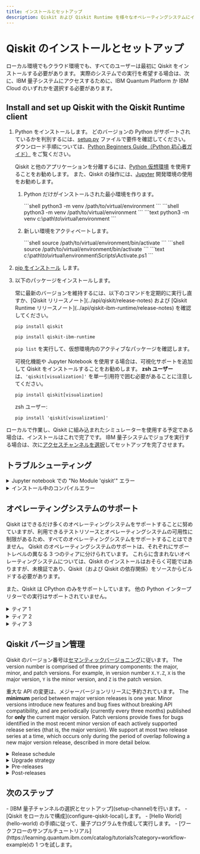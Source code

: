 ```yaml
---
title: インストールとセットアップ
description: Qiskit および Qiskit Runtime を様々なオペレーティングシステムにインストールし、セットアップします
---
```


<span id="qiskit-install"></span>
# Qiskit のインストールとセットアップ

ローカル環境でもクラウド環境でも、すべてのユーザーは最初に Qiskit をインストールする必要があります。 実際のシステムでの実行を希望する場合は、次に、IBM 量子システムにアクセスするために、IBM Quantum Platform か IBM Cloud のいずれかを選択する必要があります。

<span id="local"></span>
## Install and set up Qiskit with the Qiskit Runtime client

1.  Python をインストールします。 どのバージョンの Python がサポートされているかを判別するには、[setup.py](https://github.com/Qiskit/qiskit/blob/main/setup.py) ファイルで要件を確認してください。  ダウンロード手順については、[Python Beginners Guide（Python 初心者ガイド）](https://wiki.python.org/moin/BeginnersGuide/Download) をご覧ください。

    Qiskit と他のアプリケーションを分離するには、[Python 仮想環境](https://docs.python.org/3.10/tutorial/venv.html) を使用することをお勧めします。  また、Qiskit の操作には、[Jupyter](https://jupyter.org/install) 開発環境の使用をお勧めします。

    1.  Python だけがインストールされた最小環境を作ります。

        <OperatingSystemTabs>
          <TabItem value="mac" label="macOS">
            ```shell
            python3 -m venv /path/to/virtual/environment
            ```
          </TabItem>

        <TabItem value="linux" label="Linux">
            ```shell
            python3 -m venv /path/to/virtual/environment
            ```
          </TabItem>

        <TabItem value="win" label="Windows">
            ```text
            python3 -m venv c:\path\to\virtual\environment
            ```
          </TabItem>
         </OperatingSystemTabs>

    2.  新しい環境をアクティベートします。

        <OperatingSystemTabs>
           <TabItem value="mac" label="macOS">
             ```shell
             source /path/to/virtual/environment/bin/activate
             ```
           </TabItem>

        <TabItem value="linux" label="Linux">
             ```shell
             source /path/to/virtual/environment/bin/activate
             ```
           </TabItem>

        <TabItem value="win" label="Windows">
             ```text
             c:\path\to\virtual\environment\Scripts\Activate.ps1
             ```
           </TabItem>
         </OperatingSystemTabs>

2.  [pip をインストール](https://pip.pypa.io/en/stable/installation/) します。

3.  以下のパッケージをインストールします。

    <Admonition type="note">
          常に最新のバージョンを維持するには、以下のコマンドを定期的に実行し直すか、[Qiskit リリースノート](../api/qiskit/release-notes) および [Qiskit Runtime リリースノート](../api/qiskit-ibm-runtime/release-notes) を確認してください。
      </Admonition>

    ```shell
    pip install qiskit
    ```

    ```shell
    pip install qiskit-ibm-runtime
    ```

      `pip list` を実行して、仮想環境内のアクティブなパッケージを確認します。

      可視化機能や Jupyter Notebook を使用する場合は、可視化サポートを追加して Qiskit をインストールすることをお勧めします。 **zsh ユーザー**は、`'qiskit[visualization]'` を単一引用符で囲む必要があることに注意してください。

    ```shell
    pip install qiskit[visualization]
    ```

      zsh ユーザー:

    ```shell
    pip install 'qiskit[visualization]'
    ```

ローカルで作業し、Qiskit に組み込まれたシミュレーターを使用する予定である場合は、インストールはこれで完了です。 IBM 量子システムでジョブを実行する場合は、次に[アクセスチャンネルを選択](setup-channel)してセットアップを完了させます。

## トラブルシューティング

<details>
  <summary>
    Jupyter notebook での "No Module 'qiskit'" エラー
  </summary>
  ``pip install qiskit`` を使い、Anaconda に仮想環境をセットアップしている場合、
  Jupyter Notebook でチュートリアルを実行する際に、``No Module 'qiskit'`` エラーが
  発生する場合があります。 Qiskit のインストールまたは仮想環境のセットアップ
  を完了していない場合は、[インストール](#qiskit-install) の手順を実行してください。

  このエラーは、Qiskit がインストールされていない環境に Qiskit パッケージ
  をインポートしようとした場合に発生します。 Jupyter Notebook を Anaconda-Navigator から
  起動した場合、Jupyter Notebook は仮想環境ではなく
  ベース（ルート）環境で実行している可能性が
  あります。 Anaconda-Navigator の **Applications on** ドロップダウンメニューから 
  仮想環境を選択してください。 このメニューには
  Anaconda 内のすべての仮想環境が表示されるため、
  Qiskit がインストール済みで Jupyter Notebook を起動できる環境を選択
  できます。

</details>

<details>
  <summary>
    インストール中のコンパイルエラー
  </summary>
  Qiskit は、``pip install qiskit`` を実行する際に自動的にインストールされる
  多数のオープンソース Python パッケージに依存しています。 お使いのシステムの
  プラットフォームと Python バージョンによっては、特定のパッケージから
  そのシステム用に事前にビルドされたバイナリーが提供されない可能性があります。 Qiskit がサポートしている
  プラットフォームのリストについては、[オペレーティングシステムのサポート](#operating-system-support) をご覧ください。
  一部には追加のコンパイラーが必要な場合があります。 プリコンパイルされたバイナリーを
  使用できない場合、``pip`` はソースからパッケージのコンパイルを試みるため、
  手動によるインストールが必要な追加の依存関係が必要となる場合が
  あります。

  `pip install qiskit` の出力に以下のような行が含まれている場合:

```
Failed building wheel for SOME_PACKAGE
...
build/temp.linux-x86_64-3.5/_openssl.c:498:30: fatal error
compilation terminated.
error: command 'x86_64-linux-gnu-gcc' failed with exit status 1
```

  ソースからコンパイルするのに必要なライブラリをインストールする方法について、
  インストールに失敗したパッケージ（この例では `SOME_PACKAGE`）のドキュメン
  テーションを確認してください。

</details>

<span id="os-support"></span>
## オペレーティングシステムのサポート

Qiskit はできるだけ多くのオペレーティングシステムをサポートすることに努めていますが、利用できるテストリソースとオペレーティングシステムの可用性に制限があるため、すべてのオペレーティングシステムをサポートすることはできません。 Qiskit のオペレーティングシステムのサポートは、それぞれにサポートレベルの異なる 3 つのティアに分けられています。 これらに含まれないオペレーティングシステムについては、Qiskit のインストールはおそらく可能ではありますが、未検証であり、Qiskit（および Qiskit の依存関係）をソースからビルドする必要があります。

また、Qiskit は CPython のみをサポートしています。 他の Python インタープリターでの実行はサポートされていません。

<details>
  <summary>
    ティア 1
  </summary>
  ティア 1 オペレーティングシステムは、提案されるすべての変更が正しく機能することを保証するために、開発プロセスの一環として完全に検証済みです。 プリコンパイルのバイナリーは、リリースプロセスの一環として、ビルドとテストを経て PyPI に公開されています。 通常、機能する Python 環境がインストールされている限り、これらのオペレーティングシステムに Qiskit をインストールできます。それ以上の依存関係をインストールする必要はありません。

  ティア 1 オペレーティングシステム:

-   Linux x86_64（[manylinux 2014](https://www.python.org/dev/peps/pep-0599/) パッケージ仕様と互換性のあるディストリビューション）。
-   macOS x86_64（10.12 以降）
-   Windows 64 ビット
    </details>

<details>
  <summary>
    ティア 2
  </summary>
  ティア 2 オペレーティングシステムは、開発プロセスの一環として検証されていません。 ただし、プリコンパイルのバイナリーは、リリースプロセスの一環としてビルドとテストを経て PyPI に公開されているため、これらのパッケージは機能する Python 環境だけでインストールできることが期待されています。

  ティア 2 オペレーティングシステム:

-   Linux AArch64（[manylinux 2014](https://www.python.org/dev/peps/pep-0599/) パッケージ仕様と互換性のあるディストリビューション）
    </details>

<details>
  <summary>
    ティア 3
  </summary>
  ティア 3 オペレーティングシステムは、開発プロセスの一環として検証されていません。 プリコンパイルのバイナリーは、リリースプロセスの一環としてビルドされて PyPI に公開されていますが、検証はされていません。 機能する Python 環境だけではインストールできない可能性があり、インストールプロセスで、C/C++ コンパイラーまたはソースから依存関係をビルドするための追加のプログラムが必要となる場合があります。 これらのオペレーティングシステムのサポートはベストエフォートに限定されています。

  ティア 3 オペレーティングシステム:

-   Linux ppc64le（[manylinux 2014](https://www.python.org/dev/peps/pep-0599/) パッケージ仕様と互換性のあるディストリビューション）
-   Linux s390x（[manylinux 2014](https://www.python.org/dev/peps/pep-0599/) パッケージ仕様と互換性のあるディストリビューション）
-   macOS ARM64（10.15 以降）
-   Linux i686（[manylinux 2014](https://www.python.org/dev/peps/pep-0599/) パッケージ仕様と互換性のあるディストリビューション）
-   Windows 32 ビット
    </details>

## Qiskit バージョン管理

Qiskit のバージョン番号は[セマンティックバージョニング](https://semver.org/)に従います。
The version number is comprised of three primary components: the major, minor, and
patch versions. For example, in version number `X.Y.Z`, `X` is the major version,
`Y` is the minor version, and `Z` is the patch version.

重大な API の変更は、メジャーバージョンリリースに予約されています。 The **minimum**
period between major version releases is one year. Minor versions introduce
new features and bug fixes without breaking API compatibility, and are
periodically (currently every three months) published for **only** the
current major version. Patch versions provide fixes for bugs identified in
the most recent minor version of each actively supported release series (that is, the 
major version). We support at most two release series at a time, which occurs
only during the period of overlap following a new major version release,
described in more detail below.

<details>
  <summary  id="release-schedule">
  Release schedule
  </summary>
</details>

<details>
  <summary id="upgrade-strategy">
  Upgrade strategy
  </summary>
When a new major version is released, the recommended upgrade path
is to first upgrade to the most recent minor version on the previous major
version. Shortly before a new major version, a final minor version will
be published. This final minor version release `X.Y+1.0.0` is equivalent to
`X.Y.0` but with warnings and deprecations for any API changes that are
made on the new major version series.

For example, immediately proceeding the 1.0.0 release, a 0.46.0 release will be
published. The 0.46.0 release will be equivalent to the 0.45.0 release but with
additional deprecation warnings that document the API changes that were made as
part of the 1.0.0 release. This pattern will be used for any future major
version releases.

Qiskit users should first upgrade to this final minor
version to see any deprecation warnings and adjust their Qiskit
usage before trying a potentially breaking release. The previous
major version will be supported for at least six months to give sufficient time
to upgrade. A typical pattern to manage this is to pin the maximum version to
avoid using the next major release series until you're sure of compatibility.
For example, specifying `qiskit<2` in a requirements file when the current
major Qiskit version is 1 ensures that you're using a version of Qiskit
that doesn't have breaking API changes.

Capping the version less than the next major version 
ensures that you see any deprecation warnings before a
major version release. 
Without the cap, `pip` installs 
the newest version available by default.

</details>

<details>
<summary id="pre-releases">
Pre-releases
</summary>
For each minor and major version release, Qiskit publishes pre-releases that
are compatible with [PEP440](https://peps.python.org/pep-0440/). Typically
these are release candidates of the form `X.Y.0rc1`. The `rc` releases
will have a finalized API surface and are used to test a prospective release.

Note that when one of the PEP440 pre-release suffixes (such as `a`, `b`, or `pre`) are
published, it does not have the same guarantees as an `rc` release, and is
only a preview release. The API might change between these pre-releases
and the final release with that version number. For example, `1.0.0pre1` might have
a different final API than `1.0.0`.

</details>

<details>
<summary id="post-releases">
Post-releases
</summary>
If there are issues with a release's packaging, a post-release might be
issued to correct this. These will follow the form `X.Y.Z.1` where the fourth
integer indicates that it is the first post-release of the `X.Y.Z` release.
For example, the qiskit-terra (the legacy package name for Qiskit) 0.25.2
release had some issue with the sdist package publishing, and a post-release
0.25.2.1 was published that corrected this issue. The code was identical, and
0.25.2.1 only fixed the packaging issue for the release.
</details>

## 次のステップ

<Admonition type="tip" title="Recommendations">
  -  [IBM 量子チャンネルの選択とセットアップ](setup-channel)を行います。
  -  [Qiskit をローカルで構成](configure-qiskit-local)します。
  -  [Hello World](hello-world) の手順に従って、量子プログラムを作成して実行します。
  - [ワークフローのサンプルチュートリアル](https://learning.quantum.ibm.com/catalog/tutorials?category=workflow-example)の 1 つを試します。
</Admonition>
